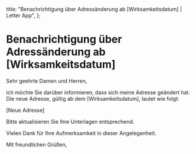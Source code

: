   title: "Benachrichtigung über Adressänderung ab [Wirksamkeitsdatum] | Letter App",
};

# Benachrichtigung über Adressänderung ab [Wirksamkeitsdatum]

Sehr geehrte Damen und Herren,

ich möchte Sie darüber informieren, dass sich meine Adresse geändert hat. Die neue Adresse, gültig ab dem [Wirksamkeitsdatum], lautet wie folgt:

[Neue Adresse]

Bitte aktualisieren Sie Ihre Unterlagen entsprechend.

Vielen Dank für Ihre Aufmerksamkeit in dieser Angelegenheit.

Mit freundlichen Grüßen,
